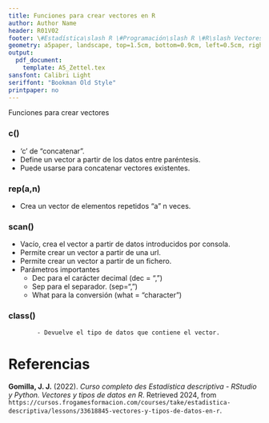 ```yaml
---
title: Funciones para crear vectores en R
author: Author Name
header: R01V02
footer: \#Estadística\slash R \#Programación\slash R \#R\slash Vectores
geometry: a5paper, landscape, top=1.5cm, bottom=0.9cm, left=0.5cm, right=0.5cm, headsep = 0.5cm, footskip = 12pt
output:
  pdf_document: 
    template: A5_Zettel.tex
sansfont: Calibri Light
seriffont: "Bookman Old Style"
printpaper: no
---
```


Funciones para crear vectores

### c()
- 'c' de "concatenar".
- Define un vector a partir de los datos entre paréntesis.
- Puede usarse para concatenar vectores existentes.

### rep(a,n) 
- Crea un vector de elementos repetidos "a" n veces.

### scan()
- Vacío, crea el vector a partir de datos introducidos por consola.
- Permite crear un vector a partir de una url.
- Permite crear un vector a partir de un fichero.
- Parámetros importantes
	- Dec para el carácter decimal (dec = ",")
	- Sep para el separador. (sep=",")
	- What para la conversión (what = "character")

### class()
			- Devuelve el tipo de datos que contiene el vector.




\pagebreak

# Referencias

**Gomilla, J. J.** (2022). _Curso completo des Estadística descriptiva - RStudio y Python. Vectores y tipos de datos en R_. Retrieved 2024, from <code style="word-wrap: break-word;">https://cursos.frogamesformacion.com/courses/take/estadistica-descriptiva/lessons/33618845-vectores-y-tipos-de-datos-en-r</code>.